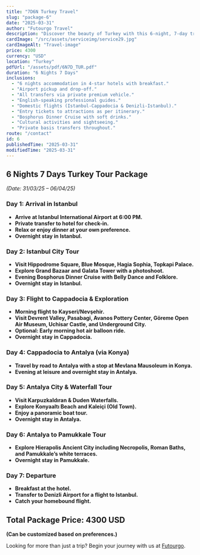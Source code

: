 ```yaml
---
title: "7D6N Turkey Travel"
slug: "package-6"
date: "2025-03-31"
author: "Futourgo Travel"
description: "Discover the beauty of Turkey with this 6-night, 7-day travel package. Explore Istanbul, Cappadocia, Antalya, and Pamukkale."
cardImage: "/src/assets/serviceimg/service29.jpg"
cardImageAlt: "Travel-image"
price: 4300
currency: "USD"
location: "Turkey"
pdfUrl: "/assets/pdf/6N7D_TUR.pdf"
duration: "6 Nights 7 Days"
inclusions:
  - "6 nights accommodation in 4-star hotels with breakfast."
  - "Airport pickup and drop-off."
  - "All transfers via private premium vehicle."
  - "English-speaking professional guides."
  - "Domestic flights (Istanbul-Cappadocia & Denizli-Istanbul)."
  - "Entry tickets to attractions as per itinerary."
  - "Bosphorus Dinner Cruise with soft drinks."
  - "Cultural activities and sightseeing."
  - "Private basis transfers throughout."
route: "/contact"
id: 6
publishedTime: "2025-03-31"
modifiedTime: "2025-03-31"
---
```


## 6 Nights 7 Days Turkey Tour Package  
*(Date: 31/03/25 – 06/04/25)*  

### Day 1: Arrival in Istanbul  
- **Arrive at Istanbul International Airport at 6:00 PM.**  
- **Private transfer to hotel for check-in.**  
- **Relax or enjoy dinner at your own preference.**  
- **Overnight stay in Istanbul.**  

### Day 2: Istanbul City Tour  
- **Visit Hippodrome Square, Blue Mosque, Hagia Sophia, Topkapi Palace.**  
- **Explore Grand Bazaar and Galata Tower with a photoshoot.**  
- **Evening Bosphorus Dinner Cruise with Belly Dance and Folklore.**  
- **Overnight stay in Istanbul.**  

### Day 3: Flight to Cappadocia & Exploration  
- **Morning flight to Kayseri/Nevşehir.**  
- **Visit Devrent Valley, Pasabagi, Avanos Pottery Center, Göreme Open Air Museum, Uchisar Castle, and Underground City.**  
- **Optional: Early morning hot air balloon ride.**  
- **Overnight stay in Cappadocia.**  

### Day 4: Cappadocia to Antalya (via Konya)  
- **Travel by road to Antalya with a stop at Mevlana Mausoleum in Konya.**  
- **Evening at leisure and overnight stay in Antalya.**  

### Day 5: Antalya City & Waterfall Tour  
- **Visit Karpuzkaldıran & Duden Waterfalls.**  
- **Explore Konyaaltı Beach and Kaleiçi (Old Town).**  
- **Enjoy a panoramic boat tour.**  
- **Overnight stay in Antalya.**  

### Day 6: Antalya to Pamukkale Tour  
- **Explore Hierapolis Ancient City including Necropolis, Roman Baths, and Pamukkale’s white terraces.**  
- **Overnight stay in Pamukkale.**  

### Day 7: Departure  
- **Breakfast at the hotel.**  
- **Transfer to Denizli Airport for a flight to Istanbul.**  
- **Catch your homebound flight.**  

## Total Package Price: 4300 USD  
**(Can be customized based on preferences.)**  

Looking for more than just a trip? Begin your journey with us at [Futourgo](https://www.futourgo.com).
